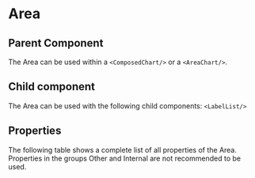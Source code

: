 
# Area

<Meta of={ComponentStories} />

<Canvas>
  <Story name="API" of={ComponentStories} />
</Canvas>

## Parent Component
The Area can be used within a `<ComposedChart/>` or a `<AreaChart/>`.

## Child component
The Area can be used with the following child components: `<LabelList/>`

## Properties
The following table shows a complete list of all properties of the Area.
Properties in the groups Other and Internal are not recommended to be used.

<Controls of={ComponentStories.API} />









